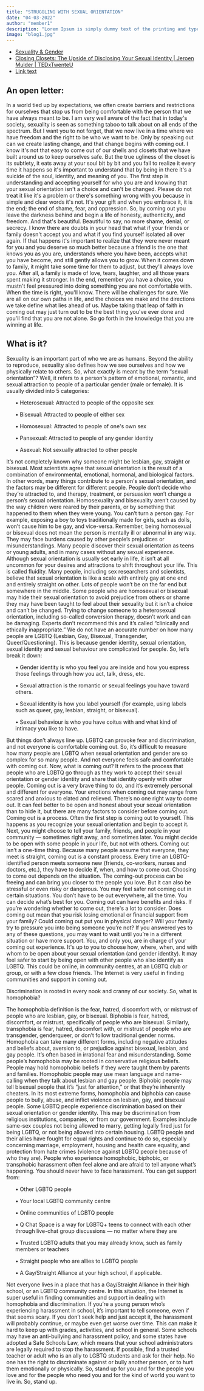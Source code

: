 ```yaml
---
title: "STRUGGLING WITH SEXUAL ORIENTATION"
date: "04-03-2022"
author: "member1"
description: "Lorem Ipsum is simply dummy text of the printing and typesetting industry. Lorem Ipsum has been the industry's standard dummy text ever since the 1500s."
image: "blog1.jpg"
---
```



<div className="row">
<div className="col-lg-4">
  <div className="card shadow mb-4">
    <Images filename="swso.png" style={{ height: "auto", width: "100%" }} />
  </div>
</div>

  <div className="col-lg-4">
  <div className="card shadow mb-4">
  <Images filename="swso2.png" style={{height: "auto", width:"100%"}}/>
  </div>
  </div>
 
  <div className="col-lg-4">
  <div className="card shadow mb-4">
  <Images filename="swso3.png" style={{height: "auto", width:"100%"}}/>
  </div>
  </div>
  
</div>

- [Sexuality & Gender](https://www.youtube.com/watch?v=sCZiXfaa9ro)
- [Closing Closets: The Upside of Disclosing Your Sexual Identity | Jeroen Mulder | TEDxTwenteU](https://www.youtube.com/watch?v=f55N3O4PPMc)
- [Link text](https://www.youtube.com/watch?v=4Khn_z9FPmU)

## An open letter:

In a world tied up by expectations, we often create barriers and
restrictions for ourselves that stop us from being comfortable
with the person that we have always meant to be. I am very well
aware of the fact that in today's society, sexuality is seen as
something taboo to talk about on all ends of the spectrum. But I
want you to not forget, that we now live in a time where we have
freedom and the right to be who we want to be. Only by speaking
out can we create lasting change, and that change begins with
coming out. I know it's not that easy to come out of our shells
and closets that we have built around us to keep ourselves safe.
But the true ugliness of the closet is its subtlety, it eats away
at your soul bit by bit and you fail to realize it every time it
happens so it's important to understand that by being in there
it's a suicide of the soul, identity, and meaning of you. The
first step is understanding and accepting yourself for who you are
and knowing that your sexual orientation isn't a choice and can't
be changed. Please do not treat it like it's a problem or there's
something wrong with you because in simple and clear words it's
not. It's your gift and when you embrace it, it is the end; the
end of shame, fear, and oppression. So, by coming out you leave
the darkness behind and begin a life of honesty, authenticity, and
freedom. And that's beautiful. Beautiful to say, no more shame,
denial, or secrecy. I know there are doubts in your head that what
if your friends or family doesn't accept you and what if you find
yourself isolated all over again. If that happens it's important
to realize that they were never meant for you and you deserve so
much better because a friend is the one that knows you as you are,
understands where you have been, accepts what you have become, and
still gently allows you to grow. When it comes down to family, it
might take some time for them to adjust, but they'll always love
you. After all, a family is made of love, tears, laughter, and all
those years spent making it stronger. In the end, remember you
have a choice, you mustn't feel pressured into doing something you
are not comfortable with. When the time is right, you'll know.
There will be challenges for sure. We are all on our own paths in
life, and the choices we make and the directions we take define
what lies ahead of us. Maybe taking that leap of faith in coming
out may just turn out to be the best thing you've ever done and
you'll find that you are not alone. So go forth in the knowledge
that you are winning at life.

## What is it?

<p>
  Sexuality is an important part of who we are as humans. Beyond the ability to
  reproduce, sexuality also defines how we see ourselves and how we physically
  relate to others. So, what exactly is meant by the term “sexual orientation”?
  Well, it refers to a person's pattern of emotional, romantic, and sexual
  attraction to people of a particular gender (male or female). It is usually
  divided into 5 categories:
  <ul>• Heterosexual: Attracted to people of the opposite sex</ul>
  <ul>• Bisexual: Attracted to people of either sex</ul>
  <ul>• Homosexual: Attracted to people of one's own sex</ul>
  <ul>• Pansexual: Attracted to people of any gender identity</ul>
  <ul>• Asexual: Not sexually attracted to other people</ul>
</p>
<p>
  It’s not completely known why someone might be lesbian, gay, straight or
  bisexual. Most scientists agree that sexual orientation is the result of a
  combination of environmental, emotional, hormonal, and biological factors. In
  other words, many things contribute to a person's sexual orientation, and the
  factors may be different for different people. People don’t decide who they’re
  attracted to, and therapy, treatment, or persuasion won’t change a person’s
  sexual orientation. Homosexuality and bisexuality aren’t caused by the way
  children were reared by their parents, or by something that happened to them
  when they were young. You can’t turn a person gay. For example, exposing a boy
  to toys traditionally made for girls, such as dolls, won’t cause him to be
  gay, and vice-versa. Remember, being homosexual or bisexual does not mean the
  person is mentally ill or abnormal in any way. They may face burdens caused by
  other people’s prejudices or misunderstandings. Many people discover their
  sexual orientation as teens or young adults, and in many cases without any
  sexual experience. Although sexual orientation is usually set early in life,
  it isn’t at all uncommon for your desires and attractions to shift throughout
  your life. This is called fluidity. Many people, including sex researchers and
  scientists, believe that sexual orientation is like a scale with entirely gay
  at one end and entirely straight on other. Lots of people won’t be on the far
  end but somewhere in the middle. Some people who are homosexual or bisexual
  may hide their sexual orientation to avoid prejudice from others or shame they
  may have been taught to feel about their sexuality but it isn’t a choice and
  can’t be changed. Trying to change someone to a heterosexual orientation,
  including so-called conversion therapy, doesn’t work and can be damaging.
  Experts don’t recommend this and it’s called “clinically and ethically
  inappropriate.” We do not have an accurate number on how many people are LGBTQ
  (Lesbian, Gay, Bisexual, Transgender, Queer/Questioning). This is because
  gender identity, sexual orientation, sexual identity and sexual behaviour are
  complicated for people. So, let’s break it down:
  <ul>
    • Gender identity is who you feel you are inside and how you express those
    feelings through how you act, talk, dress, etc.
  </ul>
  <ul>
    • Sexual attraction is the romantic or sexual feelings you have toward
    others.
  </ul>
  <ul>
    • Sexual identity is how you label yourself (for example, using labels such
    as queer, gay, lesbian, straight, or bisexual).
  </ul>
  <ul>
    • Sexual behaviour is who you have coitus with and what kind of intimacy you
    like to have.
  </ul>
</p>
<p>
  But things don’t always line up. LGBTQ can provoke fear and discrimination,
  and not everyone is comfortable coming out. So, it’s difficult to measure how
  many people are LGBTQ when sexual orientation and gender are so complex for so
  many people. And not everyone feels safe and comfortable with coming out. Now,
  what is coming out? It refers to the process that people who are LGBTQ go
  through as they work to accept their sexual orientation or gender identity and
  share that identity openly with other people. Coming out is a very brave thing
  to do, and it’s extremely personal and different for everyone. Your emotions
  when coming out may range from scared and anxious to elated and relieved.
  There’s no one right way to come out. It can feel better to be open and honest
  about your sexual orientation than to hide it, but there are many factors to
  consider before coming out. Coming out is a process. Often the first step is
  coming out to yourself. This happens as you recognize your sexual orientation
  and begin to accept it. Next, you might choose to tell your family, friends,
  and people in your community — sometimes right away, and sometimes later. You
  might decide to be open with some people in your life, but not with others.
  Coming out isn’t a one-time thing. Because many people assume that everyone,
  they meet is straight, coming out is a constant process. Every time an
  LGBTQ-identified person meets someone new (friends, co-workers, nurses and
  doctors, etc.), they have to decide if, when, and how to come out. Choosing to
  come out depends on the situation. The coming-out process can be freeing and
  can bring you closer to the people you love. But it can also be stressful or
  even risky or dangerous. You may feel safer not coming out in certain
  situations. You don’t have to be out everywhere, all the time. You can decide
  what’s best for you. Coming out can have benefits and risks. If you’re
  wondering whether to come out, there's a lot to consider. Does coming out mean
  that you risk losing emotional or financial support from your family? Could
  coming out put you in physical danger? Will your family try to pressure you
  into being someone you’re not? If you answered yes to any of these questions,
  you may want to wait until you’re in a different situation or have more
  support. You, and only you, are in charge of your coming out experience. It's
  up to you to choose how, where, when, and with whom to be open about your
  sexual orientation (and gender identity). It may feel safer to start by being
  open with other people who also identify as LGBTQ. This could be online, in
  community centres, at an LGBTQ club or group, or with a few close friends. The
  Internet is very useful in finding communities and support in coming out.
</p>
<p>
  Discrimination is rooted in every nook and cranny of our society. So, what is
  homophobia?
</p>
<p>
  The homophobia definition is the fear, hatred, discomfort with, or mistrust of
  people who are lesbian, gay, or bisexual. Biphobia is fear, hatred,
  discomfort, or mistrust, specifically of people who are bisexual. Similarly,
  transphobia is fear, hatred, discomfort with, or mistrust of people who are
  transgender, genderqueer, or don’t follow traditional gender norms. Homophobia
  can take many different forms, including negative attitudes and beliefs about,
  aversion to, or prejudice against bisexual, lesbian, and gay people. It’s
  often based in irrational fear and misunderstanding. Some people’s homophobia
  may be rooted in conservative religious beliefs. People may hold homophobic
  beliefs if they were taught them by parents and families. Homophobic people
  may use mean language and name-calling when they talk about lesbian and gay
  people. Biphobic people may tell bisexual people that it’s “just for
  attention,” or that they’re inherently cheaters. In its most extreme forms,
  homophobia and biphobia can cause people to bully, abuse, and inflict violence
  on lesbian, gay, and bisexual people. Some LGBTQ people experience
  discrimination based on their sexual orientation or gender identity. This may
  be discrimination from religious institutions, companies, or from our
  government. Examples include same-sex couples not being allowed to marry,
  getting legally fired just for being LGBTQ, or not being allowed into certain
  housing. LGBTQ people and their allies have fought for equal rights and
  continue to do so, especially concerning marriage, employment, housing and
  health care equality, and protection from hate crimes (violence against LGBTQ
  people because of who they are). People who experience homophobic, biphobic,
  or transphobic harassment often feel alone and are afraid to tell anyone
  what’s happening. You should never have to face harassment. You can get
  support from:
  <ul>• Other LGBTQ people</ul>
  <ul>• Your local LGBTQ community centre</ul>
  <ul>• Online communities of LGBTQ people</ul>
  <ul>
    • Q Chat Space is a way for LGBTQ+ teens to connect with each other through
    live-chat group discussions — no matter where they are
  </ul>
  <ul>
    • Trusted LGBTQ adults that you may already know, such as family members or
    teachers
  </ul>
  <ul>• Straight people who are allies to LGBTQ people</ul>
  <ul>• A Gay/Straight Alliance at your high school, if applicable.</ul>
</p>
<p>
  Not everyone lives in a place that has a Gay/Straight Alliance in their high
  school, or an LGBTQ community centre. In this situation, the Internet is super
  useful in finding communities and support in dealing with homophobia and
  discrimination. If you’re a young person who’s experiencing harassment in
  school, it’s important to tell someone, even if that seems scary. If you don’t
  seek help and just accept it, the harassment will probably continue, or maybe
  even get worse over time. This can make it hard to keep up with grades,
  activities, and school in general. Some schools may have an anti-bullying and
  harassment policy, and some states have adopted a Safe Schools Law, which
  means that your school administrators are legally required to stop the
  harassment. If possible, find a trusted teacher or adult who is an ally to
  LGBTQ students and ask for their help. No one has the right to discriminate
  against or bully another person, or to hurt them emotionally or physically.
  So, stand up for you and for the people you love and for the people who need
  you and for the kind of world you want to live in. So, stand up.
</p>
